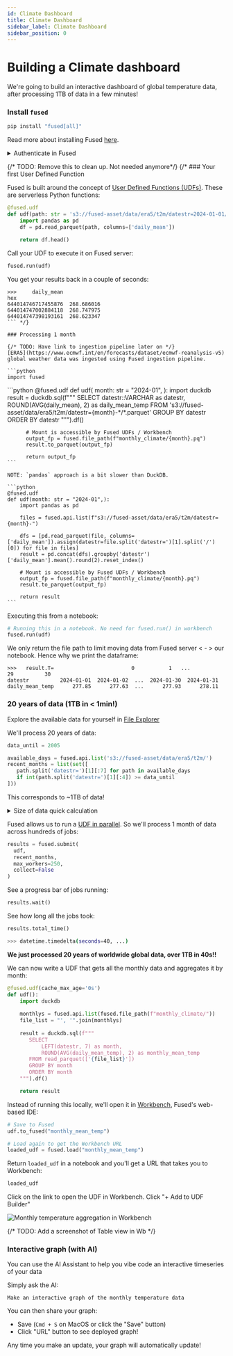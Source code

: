 ```yaml
---
id: Climate Dashboard
title: Climate Dashboard
sidebar_label: Climate Dashboard
sidebar_position: 0
---
```



# Building a Climate dashboard

We're going to build an interactive dashboard of global temperature data, after processing 1TB of data in a few minutes!

### Install `fused`

```python
pip install "fused[all]"
```

Read more about installing Fused [here](/python-sdk/#python-install).

<details>
<summary>Authenticate in Fused</summary>

In a notebook:

```python
from fused.api import NotebookCredentials

credentials = NotebookCredentials()
print(credentials.url)
```

Follow the link to authenticate.

Read more about [authenticating in Fused](/python-sdk/authentication/).

</details>

{/* TODO:  Remove this to clean up. Not needed anymore*/}
{/* ### Your first User Defined Function

Fused is built around the concept of [User Defined Functions (UDFs)](/core-concepts/why/). These are serverless Python functions:

```python
@fused.udf
def udf(path: str = 's3://fused-asset/data/era5/t2m/datestr=2024-01-01/0.parquet'):
    import pandas as pd
    df = pd.read_parquet(path, columns=['daily_mean'])

    return df.head()
```

Call your UDF to execute it on Fused server:

```python
fused.run(udf)
```

You get your results back in a couple of seconds:

```shell
>>> 	daily_mean
hex	
644014746717455876	268.686016
644014747002884118	268.747975
644014747398193161	268.623347
``` */}

### Processing 1 month

{/* TODO: Have link to ingestion pipeline later on */}
[ERA5](https://www.ecmwf.int/en/forecasts/dataset/ecmwf-reanalysis-v5) global weather data was ingested using Fused ingestion pipeline.

```python
import fused
```


<Tabs className="unique-tabs">
  <TabItem value="DuckDB">
    ```python
      @fused.udf
      def udf(
          month: str = "2024-01",
      ):
          import duckdb
          result = duckdb.sql(f"""
            SELECT 
                datestr::VARCHAR as datestr,
                ROUND(AVG(daily_mean), 2) as daily_mean_temp
            FROM 's3://fused-asset/data/era5/t2m/datestr={month}-*/*.parquet'
            GROUP BY datestr
            ORDER BY datestr
          """).df()

          # Mount is accessible by Fused UDFs / Workbench
          output_fp = fused.file_path(f"monthly_climate/{month}.pq")
          result.to_parquet(output_fp)

          return output_fp
    ```
  </TabItem>
  <TabItem value="Pandas">

    NOTE: `pandas` approach is a bit slower than DuckDB.

    ```python
    @fused.udf
    def udf(month: str = "2024-01",):
        import pandas as pd

        files = fused.api.list(f"s3://fused-asset/data/era5/t2m/datestr={month}-")

        dfs = [pd.read_parquet(file, columns=['daily_mean']).assign(datestr=file.split('datestr=')[1].split('/')[0]) for file in files]
        result = pd.concat(dfs).groupby('datestr')['daily_mean'].mean().round(2).reset_index()

        # Mount is accessible by Fused UDFs / Workbench
        output_fp = fused.file_path(f"monthly_climate/{month}.pq")
        result.to_parquet(output_fp)
        
        return result
    ```

  </TabItem>
</Tabs>

Executing this from a notebook:
```python
# Running this in a notebook. No need for fused.run() in workbench
fused.run(udf)
```

We only return the file path to limit moving data from Fused server < - > our notebook. Hence why we print the dataframe:

```shell
>>>   result.T=                         0           1   ...          29          30
datestr          2024-01-01  2024-01-02  ...  2024-01-30  2024-01-31
daily_mean_temp      277.85      277.63  ...      277.93      278.11
```

### 20 years of data (1TB in < 1min!)

Explore the available data for yourself in [File Explorer](https://www.fused.io/workbench/files?path=s3%3A%2F%2Ffused-asset%2Fdata%2Fera5%2Ft2m%2F)

We'll process 20 years of data:

```python
data_until = 2005

available_days = fused.api.list('s3://fused-asset/data/era5/t2m/')
recent_months = list(set([
   path.split('datestr=')[1][:7] for path in available_days 
   if int(path.split('datestr=')[1][:4]) >= data_until
]))
```

This corresponds to ~1TB of data!

<details>
<summary>Size of data quick calculation</summary>

Each file being about 140MB a quick back of the envelope calculation gives us:
```python
recent_days = [day for day in available_days if day.split('datestr=')[1][:7] in recent_months]
len(recent_days) * 140 / 1000 # size in GB of files we'll process
```

```bash
1005.62
```
</details>

Fused allows us to run a [UDF in parallel](/core-concepts/run-udfs/run-small-udfs/#running-jobs-in-parallel-fusedsubmit). So we'll process 1 month of data across hundreds of jobs:

```python
results = fused.submit(
  udf, 
  recent_months, 
  max_workers=250, 
  collect=False
)
```

See a progress bar of jobs running:

```python
results.wait()
```

See how long all the jobs took:

```python
results.total_time()
```

```bash
>>> datetime.timedelta(seconds=40, ...)
```

**We just processed 20 years of worldwide global data, over 1TB in 40s!!**

We can now write a UDF that gets all the monthly data and aggregates it by month:

```python
@fused.udf(cache_max_age='0s')
def udf():
    import duckdb
    
    monthlys = fused.api.list(fused.file_path(f"monthly_climate/"))
    file_list = "', '".join(monthlys)
    
    result = duckdb.sql(f"""
       SELECT 
           LEFT(datestr, 7) as month,
           ROUND(AVG(daily_mean_temp), 2) as monthly_mean_temp
       FROM read_parquet(['{file_list}'])
       GROUP BY month
       ORDER BY month
    """).df()

    return result
```

Instead of running this locally, we'll open it in [Workbench](/workbench/), Fused's web-based IDE:

```python
# Save to Fused
udf.to_fused("monthly_mean_temp")

# Load again to get the Workbench URL
loaded_udf = fused.load("monthly_mean_temp")
```

Return `loaded_udf` in a notebook and you'll get a URL that takes you to Workbench:

```python
loaded_udf
```

Click on the link to open the UDF in Workbench. Click "+ Add to UDF Builder" 

![Monthly temperature aggregation in Workbench](/img/uses-cases/climate_dashboard/climate_agg.png)


{/* TODO: Add a screenshot of Table view in Wb */}

### Interactive graph (with AI)

You can use the AI Assistant to help you vibe code an interactive timeseries of your data

Simply ask the AI:

```
Make an interactive graph of the monthly temperature data
```

You can then share your graph:
- Save (`Cmd + S` on MacOS or click the "Save" button)
- Click "URL" button to see deployed graph!

Any time you make an update, your graph will automatically update!

<LazyReactPlayer 
  playsinline={true} 
  className="video__player" 
  playing={true} 
  muted={true} 
  controls 
  height="100%" 
  url="https://fused-magic.s3.us-west-2.amazonaws.com/workbench-walkthrough-videos/docs_rewrite/examples/climate_dashboard/sharing_grpah.mp4" 
  width="100%" 
/>
